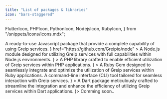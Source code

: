 ```yaml
---
title: "List of packages & libraries"
icon: "bars-staggered"
---
```


  FlutterIcon,
  PHPIcon,
  PythonIcon,
  NodejsIcon,
  RubyIcon,
} from "/snippets/icons/icons.mdx";

<CardGroup cols={2}>
  <Card
    title="Javascript package"
    icon="js"
    href="https://github.com/Greipio/javascript"
    color="yellow"
  >
    A ready-to-use Javascript package that provide a complete capability of
    using Greip services.
  </Card>
  <Card
    title="Node.js library"
    icon={<NodejsIcon />}
    href="https://github.com/Greipio/node"
  >
    A Node.js module designed for utilizing Greip services with full
    capabilities within Node.js environments.
  </Card>
  <Card
    title="PHP Library"
    href="https://github.com/Greipio/php"
    icon={<PHPIcon />}
  >
    A PHP library crafted to enable efficient utilization of Greip services
    within PHP applications.
  </Card>
  <Card
    title="Ruby Gem"
    href="https://github.com/Greipio/ruby"
    icon={<RubyIcon />}
  >
    A Ruby Gem designed to seamlessly integrate and optimize the utilization of
    Greip services within Ruby applications.
  </Card>
  <Card title="Greip CLI" icon="terminal" href="https://github.com/Greipio/cli">
    A command-line interface (CLI) tool tailored for seamless interaction with
    Greip services.
  </Card>
  <Card
    title="Flutter Package"
    href="https://github.com/Greipio/flutter"
    icon={<FlutterIcon />}
  >
    A Dart package meticulously crafted to streamline the integration and
    enhance the efficiency of utilizing Greip services within Dart applications.
  </Card>
  <Card title="Python Library" icon={<PythonIcon />}>
    Comming soon..
  </Card>
</CardGroup>
